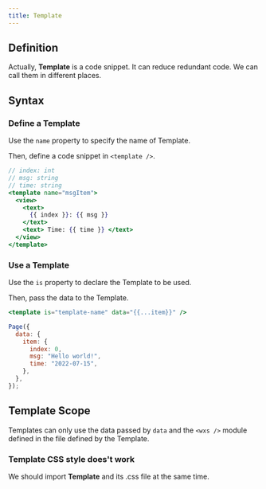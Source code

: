 ```yaml
---
title: Template
---
```



## Definition

Actually, **Template** is a code snippet. It can reduce redundant code. We can call them in different places.

## Syntax

### Define a Template

Use the `name` property to specify the name of Template.

Then, define a code snippet in `<template />`.

```jsx
// index: int
// msg: string
// time: string
<template name="msgItem">
  <view>
    <text>
      {{ index }}: {{ msg }}
    </text>
    <text> Time: {{ time }} </text>
  </view>
</template>
```

### Use a Template

Use the `is` property to declare the Template to be used.

Then, pass the data to the Template.

```jsx
<template is="template-name" data="{{...item}}" />
```

```javascript
Page({
  data: {
    item: {
      index: 0,
      msg: "Hello world!",
      time: "2022-07-15",
    },
  },
});
```

## Template Scope

Templates can only use the data passed by `data` and the `<wxs />` module defined in the file defined by the Template.

### Template CSS style does't work

We should import **Template** and <TextHighlight>its .css file</TextHighlight> at the same time.
